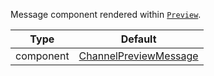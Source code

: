 Message component rendered within [`Preview`](../../ui-components/channel-list/channel-preview-messenger).

| Type      | Default                                                                           |
| --------- | --------------------------------------------------------------------------------- |
| component | [ChannelPreviewMessage](../../ui-components/channel-list/channel-preview-message) |
